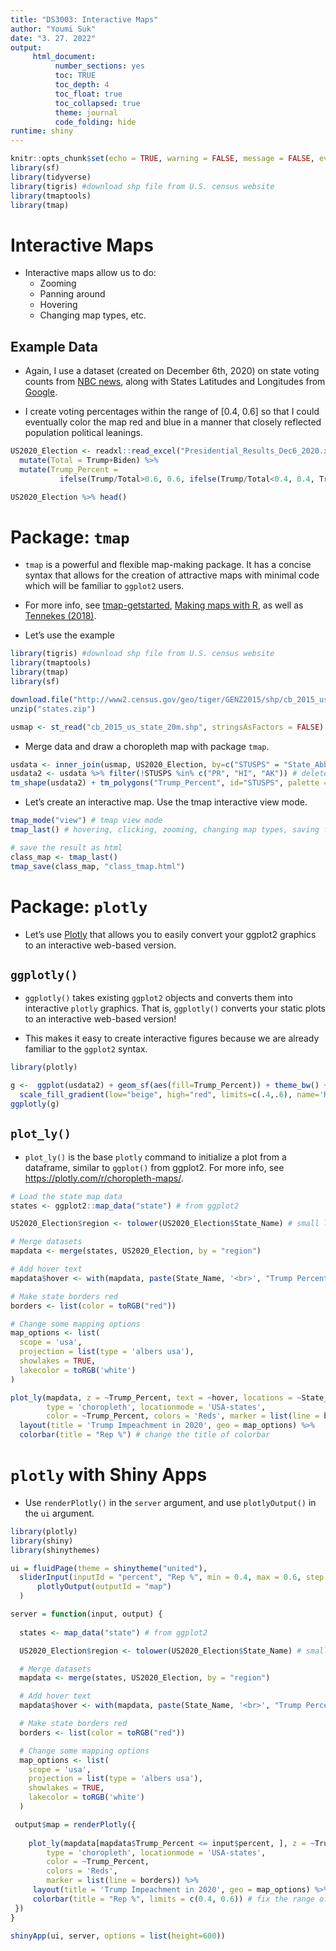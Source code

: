 ```yaml
---
title: "DS3003: Interactive Maps"
author: "Youmi Suk"
date: "3. 27. 2022"
output:
     html_document:
          number_sections: yes
          toc: TRUE
          toc_depth: 4
          toc_float: true
          toc_collapsed: true
          theme: journal
          code_folding: hide
runtime: shiny          
---
```


```r
knitr::opts_chunk$set(echo = TRUE, warning = FALSE, message = FALSE, eval=FALSE)
library(sf)
library(tidyverse)
library(tigris) #download shp file from U.S. census website
library(tmaptools)
library(tmap)
```

# Interactive Maps

- Interactive maps allow us to do:
     - Zooming
     - Panning around
     - Hovering
     - Changing map types, etc.


## Example Data

- Again, I use a dataset (created on December 6th, 2020) on state voting counts from 
[NBC news](https://www.nbcnews.com/politics/2020-elections/president-results),
along with States Latitudes and Longitudes from 
[Google](https://developers.google.com/public-data/docs/canonical/states_csv).

- I create voting percentages within the range of [0.4, 0.6] so that I could eventually color the map red and blue in a manner that closely reflected population political leanings.


```r
US2020_Election <- readxl::read_excel("Presidential_Results_Dec6_2020.xlsx") %>%
  mutate(Total = Trump+Biden) %>%
  mutate(Trump_Percent = 
           ifelse(Trump/Total>0.6, 0.6, ifelse(Trump/Total<0.4, 0.4, Trump/Total)))

US2020_Election %>% head()
```


# Package: `tmap`

- `tmap` is a powerful and flexible map-making package. It has a concise syntax that allows for the creation of attractive maps with minimal code which will be familiar to `ggplot2` users. 

- For more info, see [tmap-getstarted](https://cran.r-project.org/web/packages/tmap/vignettes/tmap-getstarted.html), [Making maps with R](https://geocompr.robinlovelace.net/adv-map.html#fig:tmshape), as well as [Tennekes (2018)](https://www.jstatsoft.org/article/view/v084i06).

- Let's use the example 
  
```r
library(tigris) #download shp file from U.S. census website
library(tmaptools)
library(tmap)
library(sf)

download.file("http://www2.census.gov/geo/tiger/GENZ2015/shp/cb_2015_us_state_20m.zip", destfile = "states.zip")
unzip("states.zip")
```

```r
usmap <- st_read("cb_2015_us_state_20m.shp", stringsAsFactors = FALSE)
```

- Merge data and draw a choropleth map with package `tmap`.

```r
usdata <- inner_join(usmap, US2020_Election, by=c("STUSPS" = "State_Abbreviation"))
usdata2 <- usdata %>% filter(!STUSPS %in% c("PR", "HI", "AK")) # delete Puerto Rico, Hawaii, and Alaska
tm_shape(usdata2) + tm_polygons("Trump_Percent", id="STUSPS", palette = "Reds", title = "Rep %")
```

- Let's create an interactive map. Use the tmap interactive view mode.

```r
tmap_mode("view") # tmap view mode
tmap_last() # hovering, clicking, zooming, changing map types, saving files

# save the result as html
class_map <- tmap_last()
tmap_save(class_map, "class_tmap.html") 
```

# Package: `plotly`

- Let's use [Plotly](https://plot.ly/r/) that allows you to easily convert your ggplot2 graphics to an interactive web-based version. 

## `ggplotly()`

- `ggplotly()` takes existing `ggplot2` objects and converts them into interactive `plotly` graphics. That is, `ggplotly()` converts your static plots to an interactive web-based version!

- This makes it easy to create interactive figures because we are already familiar to the `ggplot2` syntax. 

```r
library(plotly)

g <-  ggplot(usdata2) + geom_sf(aes(fill=Trump_Percent)) + theme_bw() +
  scale_fill_gradient(low="beige", high="red", limits=c(.4,.6), name='Rep %')
ggplotly(g)
```

## `plot_ly()`

- `plot_ly()` is the base `plotly` command to initialize a plot from a dataframe, similar to `ggplot()` from ggplot2. For more info, see [https://plotly.com/r/choropleth-maps/](https://plotly.com/r/choropleth-maps/).

```r
# Load the state map data 
states <- ggplot2::map_data("state") # from ggplot2

US2020_Election$region <- tolower(US2020_Election$State_Name) # small letters

# Merge datasets
mapdata <- merge(states, US2020_Election, by = "region")

# Add hover text
mapdata$hover <- with(mapdata, paste(State_Name, '<br>', "Trump Percent:", format(round(Trump_Percent, 2), 2)))

# Make state borders red
borders <- list(color = toRGB("red"))

# Change some mapping options
map_options <- list(
  scope = 'usa',
  projection = list(type = 'albers usa'),
  showlakes = TRUE,
  lakecolor = toRGB('white')
)

plot_ly(mapdata, z = ~Trump_Percent, text = ~hover, locations = ~State_Abbreviation, 
        type = 'choropleth', locationmode = 'USA-states', 
        color = ~Trump_Percent, colors = 'Reds', marker = list(line = borders)) %>%
  layout(title = 'Trump Impeachment in 2020', geo = map_options) %>% 
  colorbar(title = "Rep %") # change the title of colorbar
```

# `plotly` with Shiny Apps

- Use `renderPlotly()` in the `server` argument, and use `plotlyOutput()` in the `ui` argument.

```r
library(plotly)
library(shiny)
library(shinythemes)

ui = fluidPage(theme = shinytheme("united"),
  sliderInput(inputId = "percent", "Rep %", min = 0.4, max = 0.6, step = 0.05, value = 0.5),
      plotlyOutput(outputId = "map")
  )

server = function(input, output) {
  
  states <- map_data("state") # from ggplot2

  US2020_Election$region <- tolower(US2020_Election$State_Name) # small letters

  # Merge datasets
  mapdata <- merge(states, US2020_Election, by = "region")

  # Add hover text
  mapdata$hover <- with(mapdata, paste(State_Name, '<br>', "Trump Percent:", format(round(Trump_Percent, 2), 2)))

  # Make state borders red
  borders <- list(color = toRGB("red"))

  # Change some mapping options
  map_options <- list(
    scope = 'usa',
    projection = list(type = 'albers usa'),
    showlakes = TRUE,
    lakecolor = toRGB('white')
  )

 output$map = renderPlotly({
    
    plot_ly(mapdata[mapdata$Trump_Percent <= input$percent, ], z = ~Trump_Percent, text = ~hover, locations = ~State_Abbreviation, 
        type = 'choropleth', locationmode = 'USA-states', 
        color = ~Trump_Percent, 
        colors = 'Reds', 
        marker = list(line = borders)) %>%
     layout(title = 'Trump Impeachment in 2020', geo = map_options) %>% 
     colorbar(title = "Rep %", limits = c(0.4, 0.6)) # fix the range of colorbar
 })
}
 
shinyApp(ui, server, options = list(height=600))       
```


